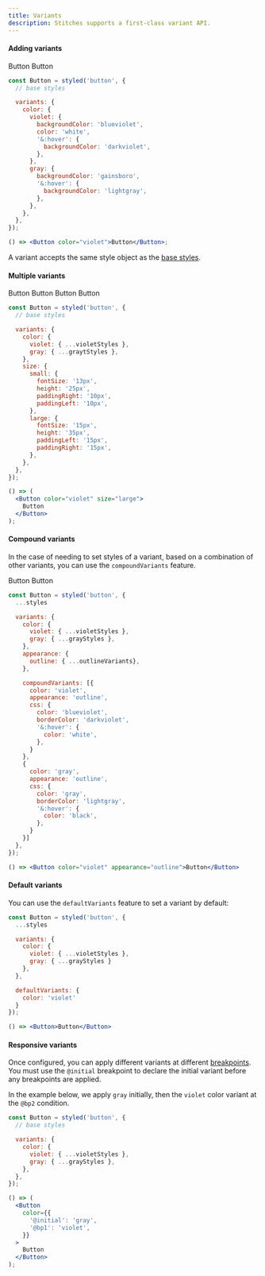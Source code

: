 ```yaml
---
title: Variants
description: Stitches supports a first-class variant API.
---
```


#### Adding variants

<Preview>
  <div style={{ display: 'flex', gap: '20px' }}>
    <DemoButton color="violet">Button</DemoButton>
    <DemoButton color="gray">Button</DemoButton>
  </div>
</Preview>

```jsx line=4-20,23
const Button = styled('button', {
  // base styles

  variants: {
    color: {
      violet: {
        backgroundColor: 'blueviolet',
        color: 'white',
        '&:hover': {
          backgroundColor: 'darkviolet',
        },
      },
      gray: {
        backgroundColor: 'gainsboro',
        '&:hover': {
          backgroundColor: 'lightgray',
        },
      },
    },
  },
});

() => <Button color="violet">Button</Button>;
```

A variant accepts the same style object as the [base styles](/docs/styling).

#### Multiple variants

<Preview>
  <div style={{ display: 'flex', gap: '20px', alignItems: 'center' }}>
    <DemoButton color="gray" size="small">
      Button
    </DemoButton>
    <DemoButton color="violet" size="small">
      Button
    </DemoButton>
    <DemoButton color="gray" size="large">
      Button
    </DemoButton>
    <DemoButton color="violet" size="large">
      Button
    </DemoButton>
  </div>
</Preview>

```jsx line=4-23,26-30
const Button = styled('button', {
  // base styles

  variants: {
    color: {
      violet: { ...violetStyles },
      gray: { ...graytStyles },
    },
    size: {
      small: {
        fontSize: '13px',
        height: '25px',
        paddingRight: '10px',
        paddingLeft: '10px',
      },
      large: {
        fontSize: '15px',
        height: '35px',
        paddingLeft: '15px',
        paddingRight: '15px',
      },
    },
  },
});

() => (
  <Button color="violet" size="large">
    Button
  </Button>
);
```

#### Compound variants

In the case of needing to set styles of a variant, based on a combination of other variants, you can use the `compoundVariants` feature.

<Preview>
  <div style={{ display: 'flex', gap: '20px', alignItems: 'center' }}>
    <DemoButton color="violet" appearance="outline">
      Button
    </DemoButton>
    <DemoButton color="gray" appearance="outline">
      Button
    </DemoButton>
  </div>
</Preview>

```jsx line=13-35,38
const Button = styled('button', {
  ...styles

  variants: {
    color: {
      violet: { ...violetStyles },
      gray: { ...grayStyles },
    },
    appearance: {
      outline: { ...outlineVariants},
    },

    compoundVariants: [{
      color: 'violet',
      appearance: 'outline',
      css: {
        color: 'blueviolet',
        borderColor: 'darkviolet',
        '&:hover': {
          color: 'white',
        },
      }
    },
    {
      color: 'gray',
      appearance: 'outline',
      css: {
        color: 'gray',
        borderColor: 'lightgray',
        '&:hover': {
          color: 'black',
        },
      }
    }]
  },
});

() => <Button color="violet" appearance="outline">Button</Button>
```

#### Default variants

You can use the `defaultVariants` feature to set a variant by default:

```jsx line=11-13,16
const Button = styled('button', {
  ...styles

  variants: {
    color: {
      violet: { ...violetStyles },
      gray: { ...grayStyles }
    },
  },

  defaultVariants: {
    color: 'violet'
  }
});

() => <Button>Button</Button>
```

#### Responsive variants

Once configured, you can apply different variants at different [breakpoints](/docs/breakpoints). You must use the <Code>@initial</Code> breakpoint to declare the initial variant before any breakpoints are applied.

In the example below, we apply `gray` initially, then the `violet` color variant at the `@bp2` condition.

```jsx line=12-16
const Button = styled('button', {
  // base styles

  variants: {
    color: {
      violet: { ...violetStyles },
      gray: { ...grayStyles },
    },
  },
});

() => (
  <Button
    color={{
      '@initial': 'gray',
      '@bp1': 'violet',
    }}
  >
    Button
  </Button>
);
```
